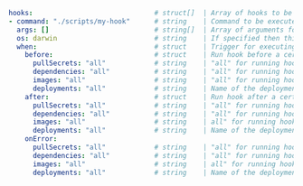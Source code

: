 ```yaml
hooks:                              # struct[]  | Array of hooks to be executed
- command: "./scripts/my-hook"      # string    | Command to be executed when this hook is triggered
  args: []                          # string[]  | Array of arguments for the command of this hook
  os: darwin                        # string    | If specified then this hook is only executed on the given operating system
  when:                             # struct    | Trigger for executing this hook 
    before:                         # struct    | Run hook before a certain execution step
      pullSecrets: "all"            # string    | "all" for running hook before creating image pull secrets
      dependencies: "all"           # string    | "all" for running hook before deploying dependencies
      images: "all"                 # string    | "all" for running hook before building the first image
      deployments: "all"            # string    | Name of the deployment you want to run this hook before deploying OR "all" for running hook before deploying the first deployment
    after:                          # struct    | Run hook after a certain execution step
      pullSecrets: "all"            # string    | "all" for running hook after creating image pull secrets
      dependencies: "all"           # string    | "all" for running hook after deploying dependencies
      images: "all"                 # string    | all" for running hook after building the last image
      deployments: "all"            # string    | Name of the deployment you want to run this hook after deploying OR "all" for running hook after deploying the last deployment
    onError:
      pullSecrets: "all"            # string    | "all" for running hook if an error occurs during creating image pull secrets
      dependencies: "all"           # string    | "all" for running hook if an error occurs during deploying dependencies
      images: "all"                 # string    | all" for running hook if an error occurs during building images
      deployments: "all"            # string    | Name of the deployment you want to run this hook if an error occurs during deploying OR "all" for running hook if an error occurs during deploying any deployment
```
